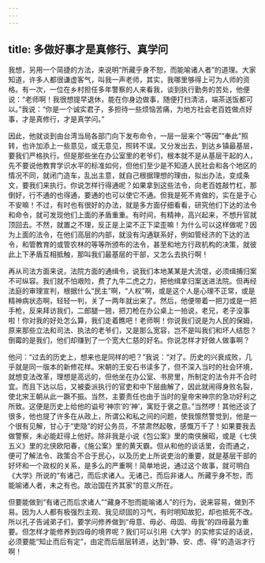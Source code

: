```yaml
---
---
---
```

title: 多做好事才是真修行、真学问
---




我想，另用一个简捷的方法，来说明“所藏乎身不恕，而能喻诸人者”的道理。大家知道，许多人都很谦虚客气，叫我一声老师，其实，我哪里够得上可为人师的资格。有一次，一位在乡村担任多年警察的人来看我，谈到执行勤务的苦处，他便说：“老师啊！我很想提早退休，能在你身边做事，随便打扫清洁，端茶送饭都可以。”我说：“你是一个诚实君子，多担待一些烦恼苦痛，为地方社会老百姓做点好事，才是真修行，才是真学问。”

因此，他就谈到由台湾当局各部门向下发布命令，一层一层来个“等因”“奉此”照转，也许加添上一些意见，或无意见，照转不误。又分发出去，到达乡镇最基层，要我们严格执行。但是那些坐在办公室里的老爷们，根本就不是从基层干起的人，先不要说他教育学识水平的标准如何，但他们至少是不知道人民社会和各个地区的情况不同，就闭门造车，乱出主意，就自己根据理想的理由，拟出办法，变成条文，要我们来执行。你说怎样行得通呢？如果拿到这些法令，向老百姓敲竹杠，那倒好，行不通的也得通，要通的也可以使它不通。但我是死不肯做的，实在是于心不安嘛！不过，有时也有很好的办法，就是多方面仔细看看，研究他们下达的法令和命令，就可发现他们上面的矛盾重重。有时间，有精神，高兴起来，不想升官就顶回去。不然，就置之不理，反正是上梁不正下梁歪嘛！为什么可以这样做呢？因为上面的法令，在他们高层的内部，就没有沟通联系好，例如管经济的下达的法令，和管教育的或管农林的等等所颁布的法令，甚至和地方行政机构的决策，就彼此上下矛盾互相抵触，那叫我们最基层的干部，又怎么去执行啊！

再从司法方面来说，法院方面的通缉令，说我们本地某某是大流氓，必须缉捕归案不可纵容。我们就不怕艰险，费了九牛二虎之力，把他缉拿归案送进法院。但再经法庭的审理宣判，根据什么“民主”啊，“人权”啊，或是这个人是心理不正常，或是精神病状态啊，轻轻一判，关了一两年就出来了。然后，他便带着一把刀或是一把手枪，反来拜访我们，二郎腿一翘，把刀枪在办公桌上一拍说，老兄，老子没事啦！你对我的好处怎么算，我们走着瞧吧！老师啊！你说我们说是为人民的保姆，原来那些立法和司法、执法的老爷们，又是那么宽容，岂不是叫我们和坏人结怨？倒霉的是我们，他们却赚到了一个宽大仁慈的好名。你说怎样才好做人做事啊？

他问：“过去的历史上，想来也是同样的吧？”我说：“对了。历史的兴衰成败，几乎就是同一版本的新修花样。宋朝的王安石书读多了，但不深入当时的社会环境，就想变法改革，理想是高远的，但他坐在办公室、书房里，所制定的法令并不合时宜。而且下达以后，又被委派执行的官吏和中下层曲解了，因此就闹得身败名裂，使北宋王朝从此一蹶不振。当然，主要责任也由于当时的皇帝宋神宗的急功好利之所致。这便是历史上给他的谥号‘神宗’的‘神’，寓贬于褒之意。”当然啰！其他还谈了很多，他也提了许多在从政上，所谓公和私之间的问题，使我懔然警觉到，他是一个很有见解，甘心于“吏隐”的好公务员，不禁肃然起敬，感慨万千了！如果要我去做警察，未必能赶得上他好。除非我是小说《包公案》里的南侠展昭，或是《七侠五义》里的北侠欧阳春，《施公案》里的黄天霸。但从和他的谈话里，会而通之，便可了解法令、政策合不合于民心，以及历史上所说吏治的重要，就是基层干部的好坏和一个政权的关系，是多么的严重啊！简单地说，通过这个故事，就可明白《大学》所说的“有诸己，而后求诸人。无诸己，而后非诸人。所藏乎身不恕，而能喻诸人者，未之有也。故治国在齐其家”的意义所在。

但要能做到“有诸己而后求诸人”“藏身不恕而能喻诸人”的行为，说来容易，做到不易。因为人人都有极强烈主观、我见顽固的习气，有时明知故犯，却也抵死不改。所以孔子告诫弟子们，要学问修养做到“毋意、毋必、毋固、毋我”的四毋最为重要。但怎样才能修养到四毋的境界呢？我们可以引用《大学》的实修实证的话说，必须要能“知止而后有定”，由定而后层层转进，达到“静、安、虑、得”的造诣才行啊！